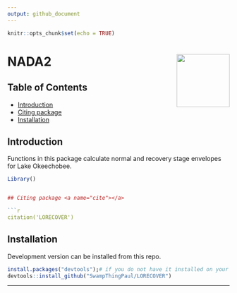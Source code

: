 ```yaml
---
output: github_document
---
```


```r
knitr::opts_chunk$set(echo = TRUE)
```

# NADA2 <img src="man/lakeO.png" align="right" alt="" width="120" />

## Table of Contents

* [Introduction](#intro)
* [Citing package](#cite)
* [Installation](#install)

## Introduction <a name="intro"></a>
Functions in this package calculate normal and recovery stage envelopes for Lake Okeechobee.

```r
Library()


## Citing package <a name="cite"></a>

```r
citation('LORECOVER')
```


## Installation <a name="install"></a>

Development version can be installed from this repo. 

```r
install.packages("devtools");# if you do not have it installed on your PC
devtools::install_github("SwampThingPaul/LORECOVER")
```


***
